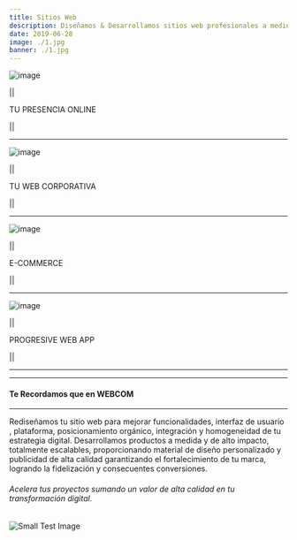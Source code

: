 ```yaml
---
title: Sitios Web
description: Diseñamos & Desarrollamos sitios web profesionales a medida. Te asesoramos y te ofrecemos todo nuestro abanico de opciones para que tu empresa o negocio destaque sobre la competencia y llegues al público que buscabas. Impulsamos el crecimiento de tu marca e integramos al mercado las que quieren lanzarse por primera vez. 
date: 2019-06-28
image: ./1.jpg
banner: ./1.jpg
---
```




<Row>
<Col>

![image](./a1.jpg)

||

TU PRESENCIA ONLINE

||

---

</Col>
<Col>

![image](./c.jpg)

||

TU WEB CORPORATIVA 

||

---

</Col>
</Row>


<Row>
<Col>

![image](./d.jpg)

||

E-COMMERCE

||

---

</Col>
<Col>

![image](./e.jpg)

||

PROGRESIVE WEB APP

||


---

</Col>
</Row>


---

#### Te Recordamos que en WEBCOM

---




<Row>
<Col>

<p className="m" >
 Rediseñamos tu sitio web para mejorar funcionalidades,
interfaz de usuario , plataforma, posicionamiento orgánico, integración y homogeneidad de tu estrategia digital.
Desarrollamos productos a medida y de alto impacto, totalmente escalables,
 proporcionando material de diseño personalizado y publicidad de alta calidad
garantizando el fortalecimiento de tu marca, logrando la fidelización y consecuentes conversiones.
</p> 


###### Acelera tus proyectos sumando un valor de alta calidad en tu transformación digital.
 
![Small Test Image](./z.jpg)


</Col>

</Row>
